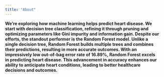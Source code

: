 ```yaml
---
title: "About"
---
```


**We're exploring how machine learning helps predict heart disease. We start with decision tree classification, refining it through pruning and optimizing parameters like Gini impurity and information gain. Despite our efforts, the standout performer is the Random Forest model. Unlike a single decision tree, Random Forest builds multiple trees and combines their predictions, resulting in more accurate outcomes. With an impressively low out-of-bag error rate of 16.89%, Random Forest excels in predicting heart disease. This advancement in accuracy enhances our ability to anticipate heart conditions, leading to better healthcare decisions and outcomes.**
